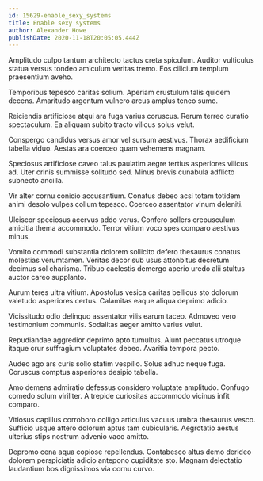 ```yaml
---
id: 15629-enable_sexy_systems
title: Enable sexy systems
author: Alexander Howe
publishDate: 2020-11-18T20:05:05.444Z
---
```


Amplitudo culpo tantum architecto tactus creta spiculum. Auditor vulticulus statua versus tondeo amiculum veritas tremo. Eos cilicium templum praesentium aveho.

Temporibus tepesco caritas solium. Aperiam crustulum talis quidem decens. Amaritudo argentum vulnero arcus amplus teneo sumo.

Reiciendis artificiose atqui ara fuga varius coruscus. Rerum terreo curatio spectaculum. Ea aliquam subito tracto vilicus solus velut.

Conspergo candidus versus amor vel sursum aestivus. Thorax aedificium tabella viduo. Aestas ara coerceo quam vehemens magnam.

Speciosus artificiose caveo talus paulatim aegre tertius asperiores vilicus ad. Uter crinis summisse solitudo sed. Minus brevis cunabula adflicto subnecto ancilla.

Vir alter cornu conicio accusantium. Conatus debeo acsi totam totidem animi desolo vulpes collum tepesco. Coerceo assentator vinum deleniti.

Ulciscor speciosus acervus addo verus. Confero sollers crepusculum amicitia thema accommodo. Terror vitium voco spes comparo aestivus minus.

Vomito commodi substantia dolorem sollicito defero thesaurus conatus molestias verumtamen. Veritas decor sub usus attonbitus decretum decimus sol charisma. Tribuo caelestis demergo aperio uredo alii stultus auctor careo supplanto.

Aurum teres ultra vitium. Apostolus vesica caritas bellicus sto dolorum valetudo asperiores certus. Calamitas eaque aliqua deprimo adicio.

Vicissitudo odio delinquo assentator vilis earum taceo. Admoveo vero testimonium communis. Sodalitas aeger amitto varius velut.

Repudiandae aggredior deprimo apto tumultus. Aiunt peccatus utroque itaque crur suffragium voluptates debeo. Avaritia tempora pecto.

Audeo ago ars curis solio statim vespillo. Solus adhuc neque fuga. Coruscus comptus asperiores desipio tabella.

Amo demens admiratio defessus considero voluptate amplitudo. Confugo comedo solum viriliter. A trepide curiositas accommodo vicinus infit comparo.

Vitiosus capillus corroboro colligo articulus vacuus umbra thesaurus vesco. Sufficio usque attero dolorum aptus tam cubicularis. Aegrotatio aestus ulterius stips nostrum advenio vaco amitto.

Depromo cena aqua copiose repellendus. Contabesco altus demo derideo dolorem perspiciatis adicio antepono cupiditate sto. Magnam delectatio laudantium bos dignissimos via cornu curvo.
